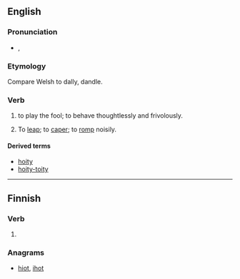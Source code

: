 ==English==

===Pronunciation===
* {{a|UK}} {{IPA|/ˈhɔɪ.ti/}}, {{X-SAMPA|/"hOI.ti/}}

===Etymology===
Compare Welsh {{term|hoetian}} to dally, dandle.

===Verb===
{{head|en|verb}}

# {{context|archaic|lang=en}} to play the fool; to behave thoughtlessly and frivolously.
# {{context|obsolete|lang=en}} To [[leap]]; to [[caper]]; to [[romp]] noisily.
#: {{rfquotek|Beaumont and Fletcher}}

====Derived terms====
* [[hoity]] <!--I presume-->
* [[hoity-toity]]

----

==Finnish==

===Verb===
{{head|fi}}

# {{fi-form of|type=verb|pr=second-person|pl=singular|mood=indicative|tense=past|hokea}}

===Anagrams===
* [[hiot#Finnish|hiot]], [[ihot#Finnish|ihot]]